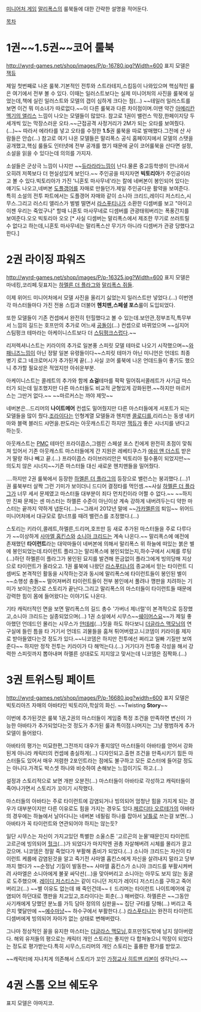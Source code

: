 [[미니어처 게임]] [[말리폭스]]의 룰북들에 대한 간략한 설명을 적어둔다.

[[목차]]

= 1권~~1.5권~~코어 룰북 =
http://wyrd-games.net/shop/images/P/p-16780.jpg?Width=600
표지 모델은 [[잭듀]]

제일 첫번째로 나온 룰북.기본적인 전투와 스트라테지,스킴등이 나와있으며 핵심적인 룰은 여기에서 전부 볼 수 있다.
이때는 일러스트보다는 실제 미니어처의 사진을 룰북에 실었는데,책에 실린 일러스트와 모델의 갭이 심하게 크다는 점(...) ~~테일러 일러스트를 보면 이건 뭐 미소녀가 따로없다.~~이 다른 룰북과 다른 차이점이며.이땐 약간 [[아메리칸 멕기의 앨리스]] 느낌이 나오는 모델들이 많았다.
참고로 1권이 밸런스 막장,한페이지당 두세개씩 있는 막장스러운 오타.~~근접공격 사정거리가 2M가 되는 오타를 보여줬다.(...)~~ 따라서 에라타를 넣고 오타를 수정한 '''1.5'''권 룰북을 따로 발매했다.그전에 산 사람들은 안습(...)
참고로 여기 나온 모델들은 말리폭스 공식 홈페이지에서 모델의 스탯을 공개했고,핵심 룰들도 인터넷에 전부 공개를 했기 때문에 굳이 코어룰북을 산다면 설정,소설을 읽을 수 있다는데 의의를 가지자.

소설들은 군상극 느낌이 나지만 ~~[[듀라라라]]느낌이 난다.물론 중고등학생이 안나와서 오히려 저쪽보다 더 현실성있게 보인다.~~ 주인공을 따지자면 '''빅토리아'''가 주인공이라고 볼 수 있다.빅토리아가 가진 '니혼토 마사무네'라는 칼에 네버본이 봉인되어 있다는 얘기도 나오고,네버본 [[도플갱어]]를 자매로 만들던가.제일 주인공다운 활약을 보여준다.
특히 소설의 전투 파트에서는 도플갱어 자매와 같이 소니아 크리드,레이디 저스티스,시무스.그리고 러스티 앨리스가 벌벌 떨면서 [[라스푸티나]]가 소환한 디셈버를 보고 "아이고 이젠 우리는 죽었구나" 할때 니혼토 마사무네로 디셈버를 관광태워버리는 폭풍간지를 보여준다.오오 빅토리아 오오 [* 사실 디셈버는 말리폭스에서 제조한 무기로 쓰러트릴 수 없다고 하는데,니혼토 마사무네는 말리폭스산 무기가 아니라 디셈버가 관광 당했다고 한다.]

= 2권 라이징 파워즈 =
http://wyrd-games.net/shop/images/P/p-16325.jpg?Width=600
표지 모델은 마네킹,코리페.뒷표지는 [[하멜른 더 플라그]]와 [[말리폭스 쥐]]들.

이제 위어드 미니어처에서 모델 사진을 올리기 싫었는지 일러스트만 넣었다.(...)
이번엔 각 마스터들마다 가진 전용 스킴과 더불어 '''헨치맨,스페셜 포스'''룰이 도입되었다.

또한 모델들이 기존 컨셉에서 완전히 턴힐했다고 볼 수 있는데.보안관,정부조직,특무부서 느낌의 길드는 호프만의 추가로 어느새 [[공돌이]](...) 컨셉으로 바뀌었으며 ~~심지어 스팀펑크 테마라는 아케이니스트보다 더 [[스팀펑크]]스럽다.~~

리저렉셔니스트는 키라이의 추가로 일본풍 스피릿 모델 테마로 나오기 시작했으며~~[[와패니즈]]느낌이 아닌 정말 일본 유령들이다~~스피릿 테마가 아닌 미니언은 언데드 최종병기 로그 네크로머시가 추가된게 끝(...) 사실 코어 룰북에 나온 언데드들이 좋기도 했으니 추가할 필요성은 적었지만 아쉬운부분.

아케이니스트는 콜레트의 추가와 함께  '''쇼걸'''테마를 팍팍 밀어줘서콜레트가 사기급 마스터가 되는데 일조했지만 다른 마스터들도 비교적 균형있게 강화된편.~~하지만 마르커스는 그딴거 없다.~~ ~~마르커스는 까야 제맛~~

네버본은...드리머의 '''나이트메어''' 컨셉도 밀어줬지만 다른 마스터들에게 서포트가 되는 모델들을 많이 줬다.[[조라이다]]는 인형계열 모델들과 헨치맨 [[콜로디]]를,리리스는 동생 네키마와 블랙 블러드 샤먼을.판도라는 아웃캐스트긴 하지만 [[잭듀]]가 좋은 시너지를 낸다고 하는듯.

아웃캐스트는 [[PMC]] 테마인 프라이콥스,그렘린 스페셜 포스 킨에게 완전히 초점이 맞춰져 있어서 기존 아웃캐스트 마스터들에게 간 지원은 레베티쿠스가 [[애쉬 앤 더스트]] 받은거 딸랑 하나 빼고 끝.(...) 프라이콥스 라이브러리안은 빅토리아 필수품이 되었지만~~의도치 않은 시너지~~기존 마스터들 대신 새로운 헨치맨들을 밀어줬다.

....하지만 2권 룰북에서 등장한 [[하멜른 더 플라그]]의 등장으로 밸런스는 붕괴했다.(...)1권 룰북부터 살짝 그런 기미가 보이더니 드디어 결정타를 먹인셈.~~사실 [[하멜른 더 플라그]]가 너무 세서 문제였고 마스터들 대부분이 죄다 먼치킨이라 어쩔 수 없다.~~ ~~하지만 진짜 문제는 센 마스터는 하멜른 수준이 아닌이상 계속 강하게 내버려두는디 약한 마스터는 끝까지 약하게 냅둔다(...)~~그래서 2012년 말에 ~~[[가카]]멜른의 퇴임~~ 위어드 미니어처에서 대규모로 칼너프를 때려 밸런스를 조정했다.(...)

스토리는 키라이,콜레트,하멜른,드리머,호프만 등 새로 추가된 마스터들을 주로 다루다가 ~~이상하게 [[사마엘 홉킨스]]와 [[소니아 크리드]]는 계속 나온다.~~ 말리폭스에 예전에 존재했던 '''타이런트'''라는 대악마들이 네버본에 의해서 말리폭스 위 하늘에 떠있는 붉은 별에 봉인되었는데.타이런트 플라그는 말리폭스에 봉인되었는지,하수구에서 시체를 루팅(...)하던 하멜른이 플라그가 봉인된 묘지를 발견해 뜬금없이 플라그에게 빙의당해 지상으로 타이런트가 올라오고.
1권 룰북에 나왔던 [[라스푸티나]]의 종교에서 믿는 타이런트 디셈버도 본격적인 활동을 시작하는것과 동시에 말리폭스에 타이런트들이 봉인된 별이 ~~소행성 충돌~~ 떨어져버려 타이런트들이 전부 봉인에서 풀려나 깽판을 치려하는 기미가 보이는것으로 스토리가 끝난다.그리고 말리폭스의 마스터들이 타이런트들 때문에 강력한 힘이 몸에 들어왔다는 이야기도 나온다.

기타 캐릭터적인 면을 보면 말리폭스의 길드 총수 '가버너 제너럴'이 본격적으로 등장했고,소니아 크리드는 실종되었으며(...) 1권 소설에서 시무스~~[[쉐이머스요]]~~가 제일 좋아했던 언데드인 몰리는 시무스가 [[얀데레]](...)짓을 하도 하다보니 [[더글라스 맥모닝]]의 연구실에 들린 틈을 타 거기서 언데드 괴물들을 훔쳐 튀어버렸고.니코뎀이 키라이를 제자로 받아들였다는것 정도가 있다.~~니코뎀은 하지만 전투에선 쩌리고 일빠 기질만 보여준다~~ 하지만 정작 전투는 키라이가 다 해먹는다.(...) 거기다가 전투중 각성을 해서 강력한 스피릿까지 뽑아내며 하멜른 상대로도 지지않고 맞서는데 니코뎀은 짐짝화.(...)

= 3권 트위스팅 페이트 =
http://wyrd-games.net/shop/images/P/p-16680.jpg?width=600
표지 모델은 빅토리아즈 자매의 아바타인 빅토리아,학살의 화신.
~~Twisting '''Story'''~~

이번에 추가된것은 룰북 1권,2권의 마스터들이 게임중 특정 조건을 만족하면 변신이 가능한 아바타가 추가되었다는것 정도가 추가된 룰과 특이점.나머지는 그냥 평범하게 추가 모델이 들어왔다.

아바타의 평가는 미묘한편,그전까지 대우가 좋지않던 마스터들이 아바타를 얻어서 강화된게 아니라 캐릭터의 컨셉에 충실하게(...) 디자인되고.출현 조건을 만족시키기 힘든 마스터들도 있어서 매우 저렴한 2포인트라는 점에도 불구하고 모든 로스터에 들어갈 정도는 아니다.가격도 박스셋 하나와 비슷하여 손해보는 느낌이기도 하고.(...)

설정과 스토리적으로 보면 개판 오분전(...) 마스터들이 아바타로 각성하고 캐릭터들이 죽어나가면서 스토리가 꼬이기 시작했다.

마스터들의 아바타는 주로 타이런트에 감염되거나 빙의되어 엄청난 힘을 가지게 되는 경우가 대부분이지만 다른 이유로도 힘을 가지는 경우도 있다.[[페르디타 오르테가]]의 아바타의 경우에는 하늘에서 날아다니는 네버본 네필림 하나를 잡아서 [[날틀]]로 쓰는걸 보면(...) 아바타가 꼭 타이런트와 연관되어야 하지는 않는듯?

일단 시무스는 자신이 가지고있던 특별한 소울스톤 '고르곤의 눈물'때문인지 타이런트 고르곤에 빙의되어 [[헐크]](...)가 되었다가 마지막엔 권총 자살해버려 시체를 몰리가 끌고갔으며.
니코뎀은 정말 죽었다가 부활해 좀비가 되었다.(...)
소니아 크리드는 자신이 타이런트 케룹에 감염된것을 알고 죽기전 사마엘 홉킨스에게 자신을 살려내지 말라고 당부까지 했다가 ~~순정남 기질이 발동한~~ 사마엘 홉킨스가 소니아 크리드를 부활시켜버려 사마엘은 소니아에게 불꽃 싸닥션(...)을 맞아버리고 소니아는 아무도 보지 않는 동굴로 도주했으며.
[[레이디 저스티스]]는 같이 다니던 저지가 레이디 저스티스를 구하고 죽어버리고(...) ~~별 이유도 없는데 왜 죽인건데~~ㅕ
드리머는 타이런트 나이트메어에 감염되어 하던대로 깽판을 치고있고,조라이다는 회춘(...) 해버렸다.
하멜른은 ~~그동안 사기캐에게 당했던 분노를 가득 담아 정의의 심판을~~ 집단 구타를 당해(...) 버리고 죽은지 몇달만에 ~~[[예수]]마냥~~ 하수구에서 부활한다.(..)
[[라스푸티나]]는 완전히 타이런트 디셈버에게 빙의되어 자아가 없는 상태로 변해버렸다.

그나마 정상적인 꼴을 유지한 마스터는 [[더글라스 맥모닝]],호프만정도밖에 남지 않아버렸다.
해외 유저들의 평으로는 캐릭터 개인 스토리는 좋지만 다 합쳐놓으니 막장이 되었다는 정도로 평가받는다.특히 시무스,드리머의 개인 스토리는 훌륭한 평가를 받았고.

~~캐릭터에 지나치게 의존해서 스토리가 꼬인 [[가정교사 히트맨 리본]]이 생각난다.~~

= 4권 스톰 오브 쉐도우 =

표지 모델은 야마지코.
